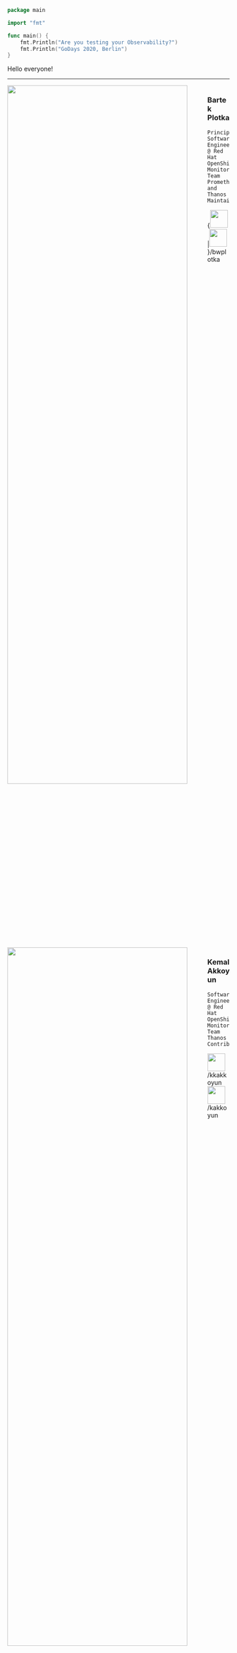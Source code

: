 




<Head>
	<title>Are you testing your Observability?</title>
</Head>

<CodeSurfer theme={shadesOfPurple}>

```go 6[17:53],7[17:37]
package main

import "fmt"

func main() {
	fmt.Println("Are you testing your Observability?")
	fmt.Println("GoDays 2020, Berlin")
}
```

</CodeSurfer>

<Notes>

Hello everyone!

</Notes>

---



<div style="width: 100%; height: 50%; overflow: auto;">

<img src="https://storage.googleapis.com/gopherizeme.appspot.com/gophers/1a34872cf0ec375b9fc44ce654fc03a5abc42dc4.png" style="height: 90%; float: left;"/>

### Bartek Plotka
	Principal Software Engineer @ Red Hat
	OpenShift Monitoring Team
	Prometheus and Thanos Maintainer

{<img src="https://raw.githubusercontent.com/kakkoyun/are-you-testing-your-observability/master/static/twitter.png" style="height: 40px; width: 40px;"/>|<img src="https://raw.githubusercontent.com/kakkoyun/are-you-testing-your-observability/master/static/github.png" style="height: 40px; width: 40px;"/>}/bwplotka

</div>

<div style="width: 100%; height: 50%; overflow: auto;">

<img src="https://storage.googleapis.com/gopherizeme.appspot.com/gophers/9806438d5acfb3a108eeaab302de0e32f8a489ad.png" style="height: 90%; float: left;"/>


### Kemal Akkoyun
	Software Engineer @ Red Hat
	OpenShift Monitoring Team
	Thanos Contributor

<img src="https://raw.githubusercontent.com/kakkoyun/are-you-testing-your-observability/master/static/twitter.png" style="height: 40px; width: 40px;"/>/kkakkoyun  <span/>
<img src="https://raw.githubusercontent.com/kakkoyun/are-you-testing-your-observability/master/static/github.png" style="height: 40px; width: 40px;"/>/kakkoyun

</div>



<Notes>
Introduce yourselves!
</Notes>

---

<Image src={prometheus} size='50%'/>

<Notes>
TODO

We work for Red Hat.
We are building scalable Observability solutions and platforms for OpenShift.
We work with Prometheus and Thanos on a daily basis.
</Notes>

---

<Image src={thanos} size='90%'/>

<Notes>

TODO: notes
Bartek Thanos creator and maintainer
Kemal Thanos contributor

</Notes>

---

## Let's implement L7 loadbalancer in Go! ❤️

<Notes>

TODO: notes

</Notes>

---

<CodeSurfer theme={shadesOfPurple}>

```markdown
# The Story
```

</CodeSurfer>

<Notes>
	Bartek
</Notes>

---

<CodeSurfer theme={shadesOfPurple}>

```markdown
# Middlewares
```

</CodeSurfer>

<Notes>
	Bartek
</Notes>


---

<CodeSurfer theme={shadesOfPurple}>

```markdown
# Register
```

</CodeSurfer>

<Notes>
	Bartek
</Notes>

---

<CodeSurfer theme={shadesOfPurple}>

```go title="Collectors are your friends"
    // Register standard Go metric collectors, which are by default registered when using global registry.
	reg.MustRegister(
		version.NewCollector("observable-demo"),
	)
```

```go title="Collectors are your friends"
    // Register standard Go metric collectors, which are by default registered when using global registry.
	reg.MustRegister(
		version.NewCollector("observable-demo"),
		prometheus.NewBuildInfoCollector(),
	)
```

```go title="Collectors are your friends"
    // Register standard Go metric collectors, which are by default registered when using global registry.
	reg.MustRegister(
		version.NewCollector("observable-demo"),
		prometheus.NewBuildInfoCollector(),
		prometheus.NewGoCollector(),
	)
```

```go title="Collectors are your friends"
    // Register standard Go metric collectors, which are by default registered when using global registry.
	reg.MustRegister(
		version.NewCollector("observable-demo"),
		prometheus.NewBuildInfoCollector(),
		prometheus.NewGoCollector(),
		prometheus.NewProcessCollector(prometheus.ProcessCollectorOpts{}),
	)
```

</CodeSurfer>

<Notes>

</Notes>

---

<CodeSurfer theme={shadesOfPurple}>

```go title="Functions" 3:7
    // Register standard Go metric collectors, which are by default registered when using global registry.
	reg.MustRegister(
		prometheus.NewGaugeFunc(prometheus.GaugeOpts{
			Name: "configured_failed_target_backoff_duration_seconds",
			Help: "Configured backoff time for unavailable target.",
		}, func() float64 { return blacklistBackoff.Seconds() }),
	)
```

</CodeSurfer>

<Notes>

</Notes>

---

<CodeSurfer theme={shadesOfPurple}>

```go title="Expose metrics"
    mux.Handle("/metrics", promhttp.HandlerFor(reg, promhttp.HandlerOpts{}))
```

</CodeSurfer>

<Notes>

</Notes>

---

<CodeSurfer theme={shadesOfPurple}>

```markdown
# Hard-coding project names in libraries
```

</CodeSurfer>

<Notes>
	Bartek
</Notes>

---

<CodeSurfer theme={shadesOfPurple}>

```markdown
# Naming
```

</CodeSurfer>

<Notes>
	Bartek
</Notes>

---

<CodeSurfer theme={shadesOfPurple}>

```go title="WrapRegisterer"
// WrapRegistererWithPrefix is like prometheus.WrapRegistererWithPrefix but it passes nil straight through
// which allows nil check.
prometheus.WrapRegistererWithPrefix(prefix, reg)
```

</CodeSurfer>

---

<CodeSurfer theme={shadesOfPurple}>

```go
// WrapRegistererWith is like prometheus.WrapRegistererWith but it passes nil straight through
// which allows nil check.
prometheus.WrapRegistererWith(labels, reg)
```
</CodeSurfer>

<Notes>

</Notes>

---

<CodeSurfer theme={shadesOfPurple}>

```go title="Not initializing Metrics"

m := &Metrics{
	failures: prometheus.NewCounterVec(prometheus.CounterOpts{
		Subsystem: "lbtransport",
		Name:      "proxied_failed_requests_total",
		Help:      "Total number failed proxy round trips.",
	}, []string{"reason"}),
}

if reg != nil {
	reg.MustRegister(
		m.failures,
	)
}

return m

```

</CodeSurfer>

<Notes>
	TODO: Kemal
</Notes>

---


<Image src={uninitialized_metrics} size='contain'/>

<Notes>
	TODO: Kemal
</Notes>

---


<Image src={uninitialized_metrics_marked} size='contain'/>

<Notes>
	TODO: Kemal
</Notes>

---

<CodeSurfer theme={shadesOfPurple}>

```go title="Not initializing Metrics"

m := &Metrics{
	failures: prometheus.NewCounterVec(prometheus.CounterOpts{
		Subsystem: "lbtransport",
		Name:      "proxied_failed_requests_total",
		Help:      "Total number failed proxy round trips.",
	}, []string{"reason"}),
}

if reg != nil {
	reg.MustRegister(
		m.failures,
	)
}

return m

```

```go title="Not initializing Metrics"

m := &Metrics{
	failures: prometheus.NewCounterVec(prometheus.CounterOpts{
		Subsystem: "lbtransport",
		Name:      "proxied_failed_requests_total",
		Help:      "Total number failed proxy round trips.",
	}, []string{"reason"}),
}

if reg != nil {
	reg.MustRegister(
		m.failures,
	)
}

m.failures.WithLabelValues(failedUnknown)
m.failures.WithLabelValues(failedNoTargetAvailable)
m.failures.WithLabelValues(failedTimeout)
m.failures.WithLabelValues(failedNoTargetResolved)

return m

```

</CodeSurfer>

<Notes>
	TODO: Kemal
</Notes>

---


<Image src={initialized_metrics} size='contain'/>

<Notes>
	TODO: Kemal
</Notes>

---


<Image src={initialized_metrics_marked} size='contain'/>

<Notes>
	TODO: Kemal
</Notes>

---

<CodeSurfer theme={shadesOfPurple}>

```markdown
# Cardinality
```

</CodeSurfer>

<Notes>
	Kemal
</Notes>

---

<CodeSurfer theme={shadesOfPurple}>

```markdown
# Histogram buckects
```

</CodeSurfer>

<Notes>
	Kemal
</Notes>

---

<CodeSurfer theme={shadesOfPurple}>

```markdown
# Testing
```

</CodeSurfer>

<Notes>
	Kemal
</Notes>

---

<CodeSurfer theme={shadesOfPurple}>

```markdown
# Summary!
```

</CodeSurfer>

<Notes>
	Kemal
</Notes>

---

<CodeSurfer theme={shadesOfPurple}>

```markdown
# Extras!
```

</CodeSurfer>

<Notes>
	Kemal
</Notes>

---

# Thank you!

<img src="https://raw.githubusercontent.com/kakkoyun/are-you-testing-your-observability/master/static/red_hat_white.png" style="height: 20%"/>

Reference:
* [Observable Demo](https://github.com/observatorium/observable-demo)
* [Slides](https://github.com/kakkoyun/are-you-testing-your-observability)
* [Thanos](https://thanos.io)
* [Prometheus](https://prometheus.io)
* [Gopherize me](https://gopherize.me/)
